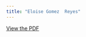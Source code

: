 ```yaml
---
title: "Eloise Gomez  Reyes"
---
```


[View the PDF](../files/pdfs/role_profiles/senators/district_29_profile.pdf)